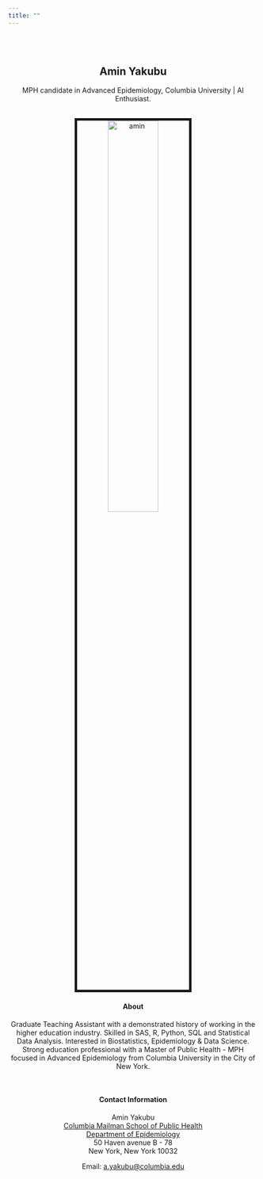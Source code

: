 ```yaml
---
title: ""
---
```

<br>
</br>
<center>

## Amin Yakubu

<head>
<link rel="stylesheet" href="styles.css" type="text/css">
<link rel="stylesheet" href="academicons/css/academicons.min.css"/>
 <link rel="shortcut icon" href="pepper5.ico" /> </head>

MPH candidate in Advanced Epidemiology, Columbia University | AI Enthusiast.<br>


<br><img src="images/amin.jpg" alt="amin" style="width:45%; border:5px solid"><br>


#### About

Graduate Teaching Assistant with a demonstrated history of working in the higher education industry. Skilled in SAS, R, Python, SQL and Statistical Data Analysis. Interested in Biostatistics, Epidemiology & Data Science. Strong education professional with a Master of Public Health - MPH focused in Advanced Epidemiology from Columbia University in the City of New York.

<br>

#### Contact Information

Amin Yakubu <br>
[Columbia Mailman School of Public Health](http://www.mailman.columbia.edu/) <br>
[Department of Epidemiology](http://www.mailman.columbia.edu/academic-departments/epidemiology)  
50 Haven avenue B - 78  
New York, New York 10032  

Email: [a.yakubu@columbia.edu](mailto:a.yakubu@columbia.edu)  

</center>